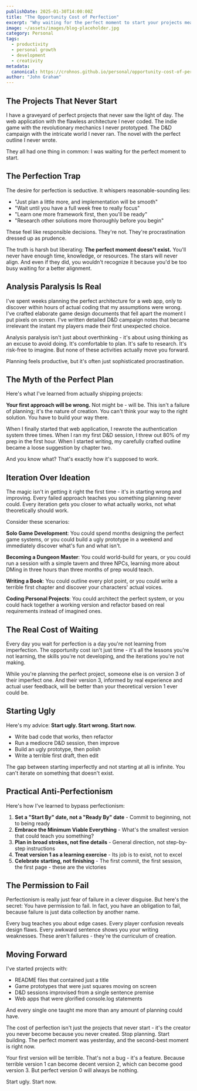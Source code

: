 ```yaml
---
publishDate: 2025-01-30T14:00:00Z
title: "The Opportunity Cost of Perfection"
excerpt: "Why waiting for the perfect moment to start your projects means never starting at all - and why iteration beats planning every time."
image: ~/assets/images/blog-placeholder.jpg
category: Personal
tags:
  - productivity
  - personal growth
  - development
  - creativity
metadata:
  canonical: https://crohnos.github.io/personal/opportunity-cost-of-perfection
author: "John Graham"
---
```


## The Projects That Never Start

I have a graveyard of perfect projects that never saw the light of day. The web application with the flawless architecture I never coded. The indie game with the revolutionary mechanics I never prototyped. The D&D campaign with the intricate world I never ran. The novel with the perfect outline I never wrote.

They all had one thing in common: I was waiting for the perfect moment to start.

## The Perfection Trap

The desire for perfection is seductive. It whispers reasonable-sounding lies:

- "Just plan a little more, and implementation will be smooth"
- "Wait until you have a full week free to really focus"
- "Learn one more framework first, then you'll be ready"
- "Research other solutions more thoroughly before you begin"

These feel like responsible decisions. They're not. They're procrastination dressed up as prudence.

The truth is harsh but liberating: **The perfect moment doesn't exist.** You'll never have enough time, knowledge, or resources. The stars will never align. And even if they did, you wouldn't recognize it because you'd be too busy waiting for a better alignment.

## Analysis Paralysis Is Real

I've spent weeks planning the perfect architecture for a web app, only to discover within hours of actual coding that my assumptions were wrong. I've crafted elaborate game design documents that fell apart the moment I put pixels on screen. I've written detailed D&D campaign notes that became irrelevant the instant my players made their first unexpected choice.

Analysis paralysis isn't just about overthinking - it's about using thinking as an excuse to avoid doing. It's comfortable to plan. It's safe to research. It's risk-free to imagine. But none of these activities actually move you forward.

Planning feels productive, but it's often just sophisticated procrastination.

## The Myth of the Perfect Plan

Here's what I've learned from actually shipping projects:

**Your first approach will be wrong.** Not might be - will be. This isn't a failure of planning; it's the nature of creation. You can't think your way to the right solution. You have to build your way there.

When I finally started that web application, I rewrote the authentication system three times. When I ran my first D&D session, I threw out 80% of my prep in the first hour. When I started writing, my carefully crafted outline became a loose suggestion by chapter two.

And you know what? That's exactly how it's supposed to work.

## Iteration Over Ideation

The magic isn't in getting it right the first time - it's in starting wrong and improving. Every failed approach teaches you something planning never could. Every iteration gets you closer to what actually works, not what theoretically should work.

Consider these scenarios:

**Solo Game Development**: You could spend months designing the perfect game systems, or you could build a ugly prototype in a weekend and immediately discover what's fun and what isn't.

**Becoming a Dungeon Master**: You could world-build for years, or you could run a session with a simple tavern and three NPCs, learning more about DMing in three hours than three months of prep would teach.

**Writing a Book**: You could outline every plot point, or you could write a terrible first chapter and discover your characters' actual voices.

**Coding Personal Projects**: You could architect the perfect system, or you could hack together a working version and refactor based on real requirements instead of imagined ones.

## The Real Cost of Waiting

Every day you wait for perfection is a day you're not learning from imperfection. The opportunity cost isn't just time - it's all the lessons you're not learning, the skills you're not developing, and the iterations you're not making.

While you're planning the perfect project, someone else is on version 3 of their imperfect one. And their version 3, informed by real experience and actual user feedback, will be better than your theoretical version 1 ever could be.

## Starting Ugly

Here's my advice: **Start ugly. Start wrong. Start now.**

- Write bad code that works, then refactor
- Run a mediocre D&D session, then improve
- Build an ugly prototype, then polish
- Write a terrible first draft, then edit

The gap between starting imperfectly and not starting at all is infinite. You can't iterate on something that doesn't exist.

## Practical Anti-Perfectionism

Here's how I've learned to bypass perfectionism:

1. **Set a "Start By" date, not a "Ready By" date** - Commit to beginning, not to being ready
2. **Embrace the Minimum Viable Everything** - What's the smallest version that could teach you something?
3. **Plan in broad strokes, not fine details** - General direction, not step-by-step instructions
4. **Treat version 1 as a learning exercise** - Its job is to exist, not to excel
5. **Celebrate starting, not finishing** - The first commit, the first session, the first page - these are the victories

## The Permission to Fail

Perfectionism is really just fear of failure in a clever disguise. But here's the secret: You have permission to fail. In fact, you have an obligation to fail, because failure is just data collection by another name.

Every bug teaches you about edge cases. Every player confusion reveals design flaws. Every awkward sentence shows you your writing weaknesses. These aren't failures - they're the curriculum of creation.

## Moving Forward

I've started projects with:
- README files that contained just a title
- Game prototypes that were just squares moving on screen
- D&D sessions improvised from a single sentence premise
- Web apps that were glorified console.log statements

And every single one taught me more than any amount of planning could have.

The cost of perfection isn't just the projects that never start - it's the creator you never become because you never created. Stop planning. Start building. The perfect moment was yesterday, and the second-best moment is right now.

Your first version will be terrible. That's not a bug - it's a feature. Because terrible version 1 can become decent version 2, which can become good version 3. But perfect version 0 will always be nothing.

Start ugly. Start now.